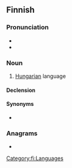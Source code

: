 {{also|Unkari}}
==Finnish==
{{wikipedia|lang=fi|unkarin kieli}}

===Pronunciation===
* {{fi-IPA}}
* {{hyphenation|un|ka|ri|lang=fi}}

===Noun===
{{fi-noun}}

# [[Hungarian]] language

====Declension====
{{fi-decl-paperi|n=sg|unkar|a}}

====Synonyms====
* {{l|fi|[[unkari]]n [[kieli]]}}

===Anagrams===
* {{anagrams|fi|a=aiknru|karuin|kurina|kurnia}}

[[Category:fi:Languages]]